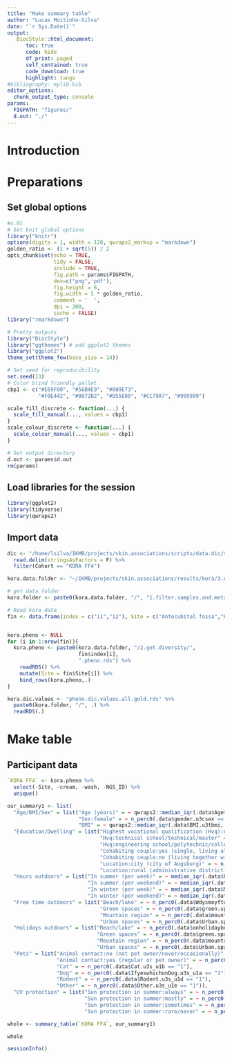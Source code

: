 ```yaml
---
title: "Make summary table"
author: "Lucas Moitinho-Silva"
date: "`r Sys.Date()`"
output:
   BiocStyle::html_document:
      toc: true
      code: hide
      df_print: paged
      self_contained: true
      code_download: true
      highlight: tango
#bibliography: mylib.bib
editor_options:
  chunk_output_type: console
params:
  FIGPATH: "figures/"
  d.out: "./"
---
```



# Introduction


# Preparations

## Set global options

```r
#v.01
# Set knit global options
library("knitr")
options(digits = 1, width = 120, qwraps2_markup = "markdown")
golden_ratio <- (1 + sqrt(5)) / 2
opts_chunk$set(echo = TRUE,
               tidy = FALSE,
               include = TRUE,
               fig.path = params$FIGPATH,
               dev=c("png",'pdf'),
               fig.height = 6,
               fig.width = 5 * golden_ratio,
               comment = '  ',
               dpi = 300,
               cache = FALSE)
library("rmarkdown")

# Pretty outputs
library("BiocStyle")
library("ggthemes") # add ggplot2 themes
library("ggplot2")
theme_set(theme_few(base_size = 14))

# Set seed for reproducibility
set.seed(13)
# Color blind friendly pallet
cbp1 <- c("#E69F00", "#56B4E9", "#009E73",
          "#F0E442", "#0072B2", "#D55E00", "#CC79A7", "#999999")

scale_fill_discrete <- function(...) {
  scale_fill_manual(..., values = cbp1)
}
scale_colour_discrete <- function(...) {
  scale_colour_manual(..., values = cbp1)
}

# Set output directory
d.out <- params$d.out
rm(params)
```


## Load libraries for the session

```r
library(ggplot2)
library(tidyverse)
library(qwraps2)
```

## Import data
```r


dic <- "/home/lsilva/IKMB/projects/skin.associations/scripts/data.dic/variables.kora.pop.tsv" %>% 
  read.delim(stringsAsFactors = F) %>% 
  filter(Cohort == "KORA FF4")

kora.data.folder <- "~/IKMB/projects/skin.associations/results/kora/3.env.set"

# get data folder
kora.folder <- paste0(kora.data.folder, "/", "1.filter.samples.and.metadata/")

# Read kora data
fin <- data.frame(index = c("i1","i2"), Site = c("Antecubital fossa","Retroauricular fold"))


kora.pheno <- NULL
for (i in 1:nrow(fin)){
  kora.pheno <- paste0(kora.data.folder, "/2.get.diversity/",
                       fin$index[i],
                       ".pheno.rds") %>% 
    readRDS() %>% 
    mutate(Site = fin$Site[i]) %>% 
    bind_rows(kora.pheno,.)
}

kora.dic.values <- "pheno.dic.values.all.gold.rds" %>% 
  paste0(kora.folder, "/", .) %>% 
  readRDS(.)

```


# Make table

## Participant data
```r
`KORA FF4` <- kora.pheno %>% 
  select(-Site, -cream, -wash, -NGS_ID) %>% 
  unique()

our_summary1 <- list(
  "Age/BMI/Sex" = list("Age (years)" = ~ qwraps2::median_iqr(.data$Agetothedeadlin.u3talter, digits = 0),
                       "Sex:female" = ~ n_perc0(.data$gender.u3csex == "female"),
                       "BMI" = ~ qwraps2::median_iqr(.data$BMI.u3tbmi, digits = 0)),
  "Education/Dwelling" = list("Highest vocational qualification (Hvq):no degree/vocational school/teaching" = ~ n_perc0(.data$HVQvfS4sLTBERUF.u3tberufb == "12"),
                              "Hvq:technical school/technical/master" = ~ n_perc0(.data$HVQvfS4sLTBERUF.u3tberufb == "3"),
                              "Hvq:engineering school/polytechnic/college/university" = ~ n_perc0(.data$HVQvfS4sLTBERUF.u3tberufb == "45"),
                              "Cohabiting couple:yes (single, living alone/married, separated/divorced/widowed)" = ~ n_perc0(.data$marital.status.u3tfamstd == "1456"),
                              "Cohabiting couple:no (living together with partner/married, living together)" = ~ n_perc0(.data$marital.status.u3tfamstd == "23"),
                              "Location:city (city of Augsburg)" = ~ n_perc0(.data$LBoGRIfGDD31201.u3tortgc == "1"),
                              "Location:rural (administrative district of Augsburg/Aichach-Friedberg)" = ~ n_perc0(.data$LBoGRIfGDD31201.u3tortgc == "2")),
  "Hours outdoors" = list("In summer (per week)" = ~ median_iqr(.data$HmhaddysoaoecwsgMisdh.u3s_t2a),
                          "In summer (per weekend)" = ~ median_iqr(.data$StrdySndyinsmdh.u3s_t2c),
                          "In winter (per week)" = ~ median_iqr(.data$MndyFrdyinwntdh.u3s_t2b),
                          "In winter (per weekend)" = ~ median_iqr(.data$StrdySndyinwndh.u3s_t2d)),
  "Free time outdoors" = list("Beach/lake" = ~ n_perc0(.data$WdysmoyftoowodoBL.u3s_t4a1 == "1"),
                              "Green spaces" = ~ n_perc0(.data$green.spaces.u3s_t4a2 == "1"),
                              "Mountain region" = ~ n_perc0(.data$mountain.region.u3s_t4a4 == "1"),
                              "Urban spaces" = ~ n_perc0(.data$Urban.spaces.u3s_t4a3 == "1")),
  "Holidays outdoors" = list("Beach/lake" = ~ n_perc0(.data$onholidaybechlk.u3s_t4b1 == "1"),
                             "Green spaces" = ~ n_perc0(.data$green.spaces.u3s_t4b2 == "1"),
                             "Mountain region" = ~ n_perc0(.data$mountain.region.u3s_t4b4 == "1"),
                             "Urban spaces" = ~ n_perc0(.data$Urban.spaces.u3s_t4b3 == "1")),
  "Pets" = list("Animal contact:no (not pet owner/never/occasionally)" = ~ n_perc0(.data$IydnhyopDyhcwoppsafofm.u3s_u3 == "012"),
                "Animal contact:yes (regular or pet owner)" = ~ n_perc0(.data$IydnhyopDyhcwoppsafofm.u3s_u3 == "34"),
                "Cat" = ~ n_perc0(.data$Cat.u3s_u1b == "1"),
                "Dog" = ~ n_perc0(.data$IfyeswhichonDog.u3s_u1a == "1"),
                "Rodent" = ~ n_perc0(.data$Rodent.u3s_u1d == "1"),
                "Other" = ~ n_perc0(.data$Other.u3s_u1e == "1")),
  "UV protection" = list("Sun protection in summer:always" = ~ n_perc0(.data$Hodyusiasiscsis.u3s_t3a == "1"),
                         "Sun protection in summer:mostly" = ~ n_perc0(.data$Hodyusiasiscsis.u3s_t3a == "2"),
                         "Sun protection in summer:sometimes" = ~ n_perc0(.data$Hodyusiasiscsis.u3s_t3a == "3"),
                         "Sun protection in summer:rare/never" = ~ n_perc0(.data$Hodyusiasiscsis.u3s_t3a == "45")))

whole <- summary_table(`KORA FF4`, our_summary1)

whole
```

```r
sessionInfo()
```
